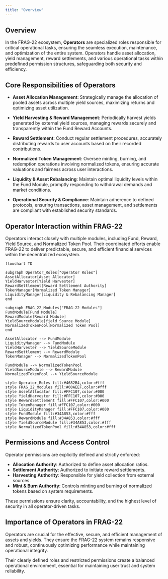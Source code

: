 ```yaml
---
title: "Overview"
---
```


## Overview

In the FRAG-22 ecosystem, **Operators** are specialized roles responsible for critical operational tasks, ensuring the seamless execution, maintenance, and optimization of the entire system. Operators handle asset allocation, yield management, reward settlements, and various operational tasks within predefined permission structures, safeguarding both security and efficiency.

## Core Responsibilities of Operators

- **Asset Allocation Management**: Strategically manage the allocation of pooled assets across multiple yield sources, maximizing returns and optimizing asset utilization.

- **Yield Harvesting & Reward Management**: Periodically harvest yields generated by external yield sources, managing rewards securely and transparently within the Fund Reward Accounts.

- **Reward Settlement**: Conduct regular settlement procedures, accurately distributing rewards to user accounts based on their recorded contributions.

- **Normalized Token Management**: Oversee minting, burning, and redemption operations involving normalized tokens, ensuring accurate valuations and fairness across user interactions.

- **Liquidity & Asset Rebalancing**: Maintain optimal liquidity levels within the Fund Module, promptly responding to withdrawal demands and market conditions.

- **Operational Security & Compliance**: Maintain adherence to defined protocols, ensuring transactions, asset management, and settlements are compliant with established security standards.

## Operator Interaction within FRAG-22

Operators interact closely with multiple modules, including Fund, Reward, Yield Source, and Normalized Token Pool. Their coordinated efforts enable FRAG-22 to deliver predictable, secure, and efficient financial services within the decentralized ecosystem.

```mermaid
flowchart TD

subgraph Operator_Roles["Operator Roles"]
AssetAllocator[Asset Allocator]
YieldHarvester[Yield Harvester]
RewardSettlement[Reward Settlement Authority]
TokenManager[Normalized Token Manager]
LiquidityManager[Liquidity & Rebalancing Manager]
end

subgraph FRAG_22_Modules["FRAG-22 Modules"]
FundModule[Fund Module]
RewardModule[Reward Module]
YieldSourceModule[Yield Source Module]
NormalizedTokenPool[Normalized Token Pool]
end

AssetAllocator --> FundModule
LiquidityManager --> FundModule
YieldHarvester --> YieldSourceModule
RewardSettlement --> RewardModule
TokenManager --> NormalizedTokenPool

FundModule --> NormalizedTokenPool
YieldSourceModule --> RewardModule
NormalizedTokenPool --> YieldSourceModule

style Operator_Roles fill:#4682B4,color:#fff
style FRAG_22_Modules fill:#00AEEF,color:#fff
style AssetAllocator fill:#FFC107,color:#000
style YieldHarvester fill:#FFC107,color:#000
style RewardSettlement fill:#FFC107,color:#000
style TokenManager fill:#FFC107,color:#000
style LiquidityManager fill:#FFC107,color:#000
style FundModule fill:#34A853,color:#fff
style RewardModule fill:#34A853,color:#fff
style YieldSourceModule fill:#34A853,color:#fff
style NormalizedTokenPool fill:#34A853,color:#fff
```

## Permissions and Access Control

Operator permissions are explicitly defined and strictly enforced:

- **Allocation Authority**: Authorized to define asset allocation ratios.
- **Settlement Authority**: Authorized to initiate reward settlements.
- **Harvesting Authority**: Responsible for yield collection from external sources.
- **Mint & Burn Authority**: Controls minting and burning of normalized tokens based on system requirements.

These permissions ensure clarity, accountability, and the highest level of security in all operator-driven tasks.

## Importance of Operators in FRAG-22

Operators are crucial for the effective, secure, and efficient management of assets and yields. They ensure the FRAG-22 system remains responsive and robust, continuously optimizing performance while maintaining operational integrity.

Their clearly defined roles and restricted permissions create a balanced operational environment, essential for maintaining user trust and system reliability.
